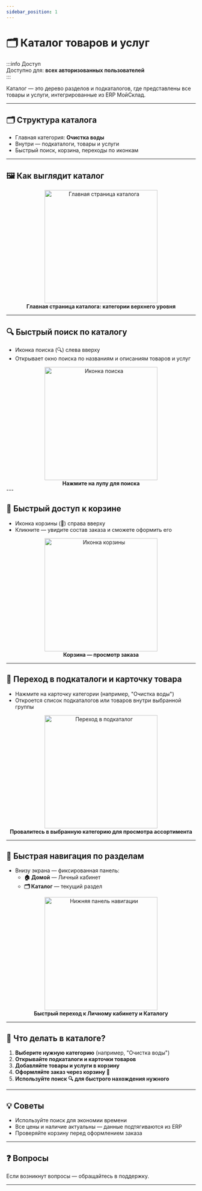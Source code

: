 ```yaml
---
sidebar_position: 1
---
```



# 🗂️️ Каталог товаров и услуг

:::info Доступ  
Доступно для: **всех авторизованных пользователей**  
:::

Каталог — это дерево разделов и подкаталогов, где представлены все товары и услуги, интегрированные из ERP <Link to="https://www.moysklad.ru">МойСклад</Link>.

---

## 🗂️ Структура каталога

- Главная категория: **Очистка воды**  
- Внутри — подкаталоги, товары и услуги  
- Быстрый поиск, корзина, переходы по иконкам

---

## 🖼️ Как выглядит каталог

<div align="center">
  <img src="/img/catalog/catalog_main.png" alt="Главная страница каталога" width="300" />
  <figcaption><b>Главная страница каталога: категории верхнего уровня</b></figcaption>
</div>

---

## 🔍 Быстрый поиск по каталогу

- Иконка поиска (🔍) слева вверху
- Открывает окно поиска по названиям и описаниям товаров и услуг

<Link to="/catalog/search">
    <div align="center">
        <img src="/img/catalog/catalog_search.png" alt="Иконка поиска" width="300" />
        <figcaption><b>Нажмите на лупу для поиска</b></figcaption>
    </div>
</Link>
---

## 🛒 Быстрый доступ к корзине

- Иконка корзины (🛒) справа вверху  
- Кликните — увидите состав заказа и сможете оформить его

<Link to="/cart/cart-widget">
    <div align="center">
        <img src="/img/catalog/catalog_cart.png" alt="Иконка корзины" width="300" />
        <figcaption><b>Корзина — просмотр заказа</b></figcaption>
    </div>
</Link>

---

## 📁 Переход в подкаталоги и карточку товара

- Нажмите на карточку категории (например, "Очистка воды")  
- Откроется список подкаталогов или товаров внутри выбранной группы

<Link to="/catalog/sub-catalog">
    <div align="center">
        <img src="/img/catalog/catalog_sub_catalog.png" alt="Переход в подкаталог" width="300" />
        <figcaption><b>Провалитесь в выбранную категорию для просмотра ассортимента</b></figcaption>
    </div>
</Link>

---

## 🧭 Быстрая навигация по разделам

- Внизу экрана — фиксированная панель:
  - <b>🏠 Домой</b> — <Link to="/category/личный-кабинет">Личный кабинет</Link>
  - <b>🗂️ Каталог</b> — текущий раздел

<div align="center">
  <img src="/img/catalog/catalog_navigation.png" alt="Нижняя панель навигации" width="300" />
  <figcaption><b>Быстрый переход к Личному кабинету и Каталогу</b></figcaption>
</div>

---

## 📝 Что делать в каталоге?

1. **Выберите нужную категорию** (например, "Очистка воды")
2. **Открывайте подкаталоги и карточки товаров**
3. **Добавляйте товары и услуги в корзину**
4. **Оформляйте заказ через корзину 🛒**
5. **Используйте поиск 🔍 для быстрого нахождения нужного**

---

## 💡 Советы

- Используйте поиск для экономии времени
- Все цены и наличие актуальны — данные подтягиваются из ERP
- Проверяйте корзину перед оформлением заказа

---

## ❓ Вопросы

Если возникнут вопросы — обращайтесь в поддержку.

---
